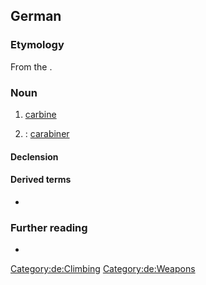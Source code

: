 {{also|karabiner}}
==German==

===Etymology===
From the {{etyl|fr|de}} {{m|fr|carabine}}.

===Noun===
{{de-noun|m|Karabiners|Karabiner}}

# [[carbine]]
# {{non-gloss definition|short for}} {{m|de|Karabinerhaken}}: [[carabiner]]

====Declension====
{{de-decl-noun-m|s|}}

====Derived terms====
* {{l|de|Karabinerhaken}}

===Further reading===
* {{pedia|lang=de}}

[[Category:de:Climbing]]
[[Category:de:Weapons]]
